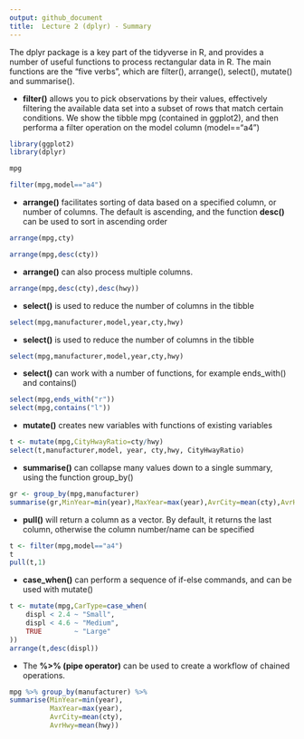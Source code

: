 ```yaml
---
output: github_document
title:  Lecture 2 (dplyr) - Summary
---
```


<!-- README.md is generated from README.Rmd. Please edit that file -->
The dplyr package is a key part of the tidyverse in R, and provides a number of useful functions to process rectangular data in R. The main functions are the "five verbs", which are filter(), arrange(), select(), mutate() and summarise().

* **filter()** allows you to pick observations by their values, effectively filtering the available data set into a subset of rows that match certain conditions. We show the tibble mpg (contained in ggplot2), and then performa a filter operation on the model column (model=="a4")


```r
library(ggplot2)
library(dplyr)

mpg

filter(mpg,model=="a4")

```

* **arrange()** facilitates sorting of data based on a specified column, or number of columns. The default is ascending, and the function **desc()** can be used to sort in ascending order

```r

arrange(mpg,cty)

arrange(mpg,desc(cty))

```

* **arrange()** can also process multiple columns.

```r

arrange(mpg,desc(cty),desc(hwy))

```

* **select()** is used to reduce the number of columns in the tibble
```r

select(mpg,manufacturer,model,year,cty,hwy)

```


* **select()** is used to reduce the number of columns in the tibble
```r

select(mpg,manufacturer,model,year,cty,hwy)

```

* **select()** can work with a number of functions, for example ends_with() and contains()
```r

select(mpg,ends_with("r"))
select(mpg,contains("l"))

```


* **mutate()** creates new variables with functions of existing variables
```r
t <- mutate(mpg,CityHwayRatio=cty/hwy)
select(t,manufacturer,model, year, cty,hwy, CityHwayRatio)
```

* **summarise()** can collapse many values down to a single summary, using the function group_by()

```r
gr <- group_by(mpg,manufacturer)
summarise(gr,MinYear=min(year),MaxYear=max(year),AvrCity=mean(cty),AvrHwy=mean(hwy))
```

* **pull()** will return a column as a vector. By default, it returns the last column, otherwise the column number/name can be specified

```r
t <- filter(mpg,model=="a4")
t
pull(t,1)
```

* **case_when()** can perform a sequence of if-else commands, and can be used with mutate()
```r
t <- mutate(mpg,CarType=case_when(
    displ < 2.4 ~ "Small",
    displ < 4.6 ~ "Medium",
    TRUE        ~ "Large"
))
arrange(t,desc(displ))
```


* The **%>% (pipe operator)** can be used to create a workflow of chained operations.

```r
mpg %>% group_by(manufacturer) %>%
summarise(MinYear=min(year),
          MaxYear=max(year),
          AvrCity=mean(cty),
          AvrHwy=mean(hwy))
```